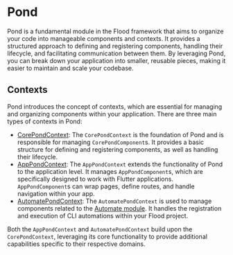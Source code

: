 # Pond

Pond is a fundamental module in the Flood framework that aims to organize your code into manageable components and contexts. It provides a structured approach to defining and registering components, handling their lifecycle, and facilitating communication between them. By leveraging Pond, you can break down your application into smaller, reusable pieces, making it easier to maintain and scale your codebase.

## Contexts

Pond introduces the concept of contexts, which are essential for managing and organizing components within your application. There are three main types of contexts in Pond:

-   [CorePondContext](/pond/core): The `CorePondContext` is the foundation of Pond and is responsible for managing `CorePondComponent`s. It provides a basic structure for defining and registering components, as well as handling their lifecycle.
-   [AppPondContext](/pond/app): The `AppPondContext` extends the functionality of Pond to the application level. It manages `AppPondComponent`s, which are specifically designed to work with Flutter applications. `AppPondComponent`s can wrap pages, define routes, and handle navigation within your app.
-   [AutomatePondContext](/pond/automate): The `AutomatePondContext` is used to manage components related to the [Automate module](/automate). It handles the registration and execution of CLI automations within your Flood project.

Both the `AppPondContext` and `AutomatePondContext` build upon the `CorePondContext`, leveraging its core functionality to provide additional capabilities specific to their respective domains.
